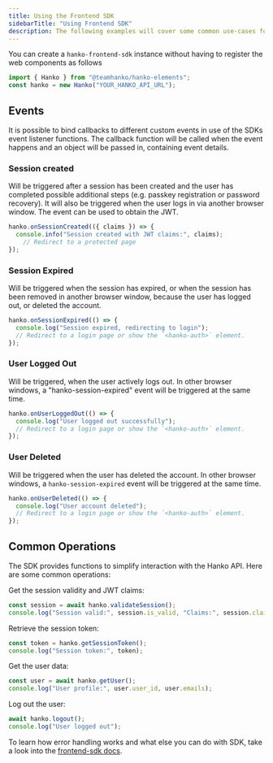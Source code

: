 ```yaml
---
title: Using the Frontend SDK
sidebarTitle: "Using Frontend SDK"
description: The following examples will cover some common use-cases for the `hanko-frontend-sdk` instance returned by the `register()` function, but please take a look into the [frontend-sdk docs](https://teamhanko.github.io/hanko/jsdoc/hanko-frontend-sdk/) for details.
---
```


You can create a `hanko-frontend-sdk` instance without having to register the web components as follows

```js
import { Hanko } from "@teamhanko/hanko-elements";
const hanko = new Hanko("YOUR_HANKO_API_URL");
```

## Events
It is possible to bind callbacks to different custom events in use of the SDKs event listener functions. The callback function will be called when the event happens and an object will be passed in, containing event details.

### Session created

Will be triggered after a session has been created and the user has completed possible additional steps (e.g. passkey
registration or password recovery). It will also be triggered when the user logs in via another browser window. The
event can be used to obtain the JWT.

```js
hanko.onSessionCreated(({ claims }) => {
  console.info("Session created with JWT claims:", claims);
    // Redirect to a protected page
});
```

### Session Expired

Will be triggered when the session has expired, or when the session has been removed in another browser window, because the user has logged out, or deleted the account.

```js
hanko.onSessionExpired(() => {
  console.log("Session expired, redirecting to login");
  // Redirect to a login page or show the `<hanko-auth>` element.
});
```

### User Logged Out

Will be triggered, when the user actively logs out. In other browser windows, a "hanko-session-expired" event will be triggered at the same time.

```js
hanko.onUserLoggedOut(() => {
  console.log("User logged out successfully");
  // Redirect to a login page or show the `<hanko-auth>` element.
});
```
### User Deleted

Will be triggered when the user has deleted the account. In other browser windows, a `hanko-session-expired` event will be triggered at the same time.

```js
hanko.onUserDeleted(() => {
  console.log("User account deleted");
  // Redirect to a login page or show the `<hanko-auth>` element.
});
```

## Common Operations

The SDK provides functions to simplify interaction with the Hanko API. Here are some common operations:

Get the session validity and JWT claims:

```js
const session = await hanko.validateSession();
console.log("Session valid:", session.is_valid, "Claims:", session.claims);
```

Retrieve the session token:

```js
const token = hanko.getSessionToken();
console.log("Session token:", token);
````

Get the user data:

```js
const user = await hanko.getUser();
console.log("User profile:", user.user_id, user.emails);
```

Log out the user:

```js
await hanko.logout();
console.log("User logged out");
```

To learn how error handling works and what else you can do with SDK, take a look into the [frontend-sdk docs](https://teamhanko.github.io/hanko/jsdoc/hanko-frontend-sdk/).
